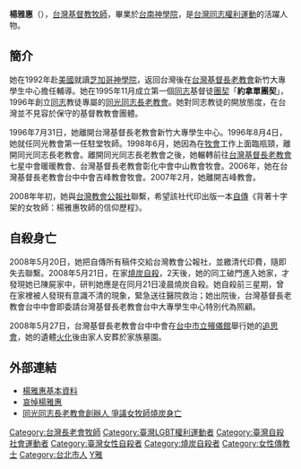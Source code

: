 {{Infobox person
| 姓名       = 楊雅惠
| 圖像       =  
| 圖像大小   = 
| 圖像替代   = 
| 圖像說明   = 
| 出生日期   = {{birth date|df=yes|1963|10|16}}
| 出生地點   = {{ROC|臺灣省}}[[臺北市_(省轄市)|臺北市]]
| 逝世日期   ={{death date and age|df=yes|2008|5|21|1963|10|16}}
| 逝世地點   ={{TWN}}[[臺北市|臺北市]]
| 死因       = [[燒炭自殺|燒炭自殺]]
| 居住地     =
| 國籍       = {{ROC}}
| 籍貫       = [[浙江|浙江]]
|
| 語言       = [[中華民國國語|國語]]、[[台灣閩南語|台語]]、[[英語|英語]]
| 教育程度   =[[台南神學院|台南神學院]]<br>[[美國|美國]]芝加哥神學院
| 母校       =
| 職業       =[[牧師|牧師]]

| 活躍時期   =1996年-2008年
| 知名原因   =[[LGBT權利運動|同志權利運動]]
}}

'''楊雅惠'''（{{bd|1963年|10月16日|2008年|5月21日|catIdx=Yang楊}}），[[台灣基督教|台灣基督教]][[牧師|牧師]]，畢業於[[台南神學院|台南神學院]]，是[[台灣|台灣]][[LGBT權利運動|同志權利運動]]的活躍人物。

== 簡介 ==
她在1992年赴[[美國|美國]]就讀[[芝加哥神學院|芝加哥神學院]]，返回台灣後在[[台灣基督長老教會|台灣基督長老教會]]新竹大專學生中心擔任輔導。她在1995年11月成立第一個[[LGBT|同志]]基督徒[[團契|團契]]「'''約拿單團契'''」，1996年創立[[LGBT|同志]]教徒專屬的[[同光同志長老教會|同光同志長老教會]]。她對同志教徒的開放態度，在台灣並不見容於保守的基督教教會團體。

1996年7月31日，她離開台灣基督長老教會新竹大專學生中心。1996年8月4日，她就任同光教會第一任駐堂牧師。1998年6月，她因為在[[牧會|牧會]]工作上面臨瓶頸，離開同光同志長老教會。離開同光同志長老教會之後，她輾轉前往[[台灣基督長老教會|台灣基督長老教會]]七星中會暖暖教會、台灣基督長老教會彰化中會中山教會牧會。2006年，她在台灣基督長老教會台中中會吉峰教會牧會。2007年2月，她離開吉峰教會。

2008年年初，她與[[台灣教會公報|台灣教會公報社]]聯繫，希望該社代印出版一本[[自傳|自傳]]《背著十字架的女牧師：楊雅惠牧師的信仰歷程》。

== 自殺身亡 ==
2008年5月20日，她把自傳所有稿件交給台灣教會公報社，並繳清代印費，隨即失去聯繫。2008年5月21日，在家[[燒炭自殺|燒炭自殺]]，2天後，她的同工破門進入她家，才發現她已陳屍家中，研判她應是在同月21日凌晨燒炭自殺。她自殺前三星期，曾在家裡被人發現有意識不清的現象，緊急送往醫院救治；她出院後，台灣基督長老教會台中中會即委請台灣基督長老教會台中大專學生中心特別代為照顧。

2008年5月27日，台灣基督長老教會台中中會在[[台中市立殯儀館|台中市立殯儀館]]舉行她的[[追思會|追思會]]，她的遺體[[火化|火化]]後由家人安葬於家族墓園。

== 外部連結 ==
*[http://acts.pct.org.tw/datasearch/Pastor.aspx?strPID=80294 楊雅惠基本資料] {{Wayback|url=http://acts.pct.org.tw/datasearch/Pastor.aspx?strPID=80294 |date=20190611142930 }}
*[https://web.archive.org/web/20080602175336/http://www.atj.org.tw/newscon1.asp?number=5753 哀悼楊雅惠]
*[http://chinese.gospelherald.com/news/soc-9961-0/ 同光同志長老教會創辦人 爭議女牧師燒炭身亡]
{{臺灣社會運動|性別平等運動}}
[[Category:台灣長老會牧師|Category:台灣長老會牧師]]
[[Category:臺灣LGBT權利運動者|Category:臺灣LGBT權利運動者]]
[[Category:臺灣自殺社會運動者|Category:臺灣自殺社會運動者]]
[[Category:臺灣女性自殺者|Category:臺灣女性自殺者]]
[[Category:燒炭自殺者|Category:燒炭自殺者]]
[[Category:女性傳教士|Category:女性傳教士]]
[[Category:台北市人|Category:台北市人]]
[[Category:楊姓|Y雅]]